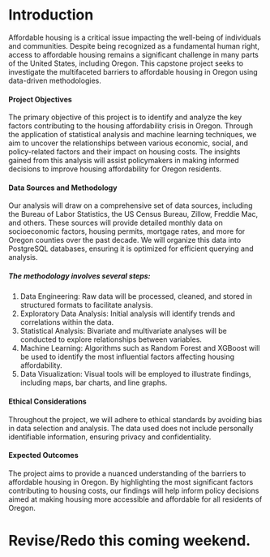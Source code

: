 # Introduction

Affordable housing is a critical issue impacting the well-being of individuals and communities. Despite being recognized as a fundamental human right, access to affordable housing remains a significant challenge in many parts of the United States, including Oregon. This capstone project seeks to investigate the multifaceted barriers to affordable housing in Oregon using data-driven methodologies.

#### Project Objectives
The primary objective of this project is to identify and analyze the key factors contributing to the housing affordability crisis in Oregon. Through the application of statistical analysis and machine learning techniques, we aim to uncover the relationships between various economic, social, and policy-related factors and their impact on housing costs. The insights gained from this analysis will assist policymakers in making informed decisions to improve housing affordability for Oregon residents.

#### Data Sources and Methodology
Our analysis will draw on a comprehensive set of data sources, including the Bureau of Labor Statistics, the US Census Bureau, Zillow, Freddie Mac, and others. These sources will provide detailed monthly data on socioeconomic factors, housing permits, mortgage rates, and more for Oregon counties over the past decade. We will organize this data into PostgreSQL databases, ensuring it is optimized for efficient querying and analysis.

##### The methodology involves several steps:
1. Data Engineering: Raw data will be processed, cleaned, and stored in structured formats to facilitate analysis.
2. Exploratory Data Analysis: Initial analysis will identify trends and correlations within the data.
3. Statistical Analysis: Bivariate and multivariate analyses will be conducted to explore relationships between variables.
4. Machine Learning: Algorithms such as Random Forest and XGBoost will be used to identify the most influential factors affecting housing affordability.
5. Data Visualization: Visual tools will be employed to illustrate findings, including maps, bar charts, and line graphs.

#### Ethical Considerations
Throughout the project, we will adhere to ethical standards by avoiding bias in data selection and analysis. The data used does not include personally identifiable information, ensuring privacy and confidentiality.

#### Expected Outcomes
The project aims to provide a nuanced understanding of the barriers to affordable housing in Oregon. By highlighting the most significant factors contributing to housing costs, our findings will help inform policy decisions aimed at making housing more accessible and affordable for all residents of Oregon.

# Revise/Redo this coming weekend.